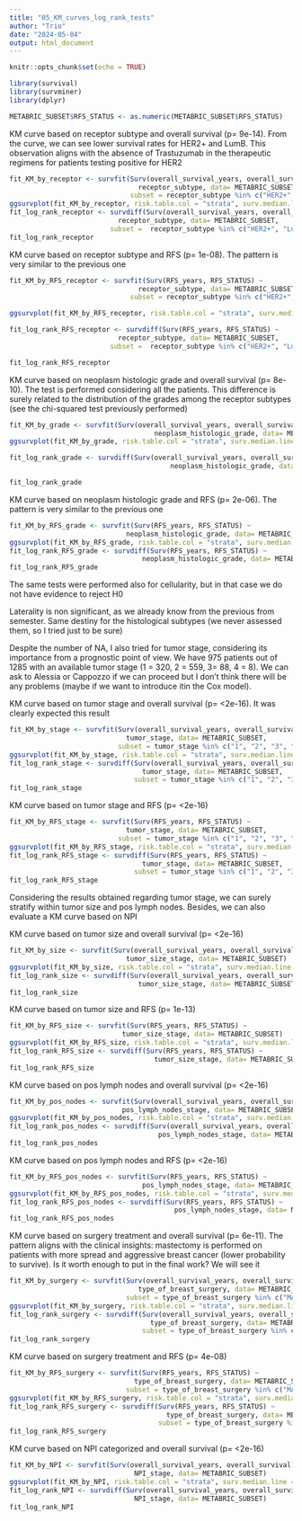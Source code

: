 ```yaml
---
title: "05_KM_curves_log_rank_tests"
author: "Trio"
date: "2024-05-04"
output: html_document
---
```


```r
knitr::opts_chunk$set(echo = TRUE)
```

```r
library(survival)
library(survminer)
library(dplyr)
```

```r
METABRIC_SUBSET$RFS_STATUS <- as.numeric(METABRIC_SUBSET$RFS_STATUS)
```

KM curve based on receptor subtype and overall survival (p= 9e-14). From the curve, we can see
lower survival rates for HER2+ and LumB. This observation aligns with the absence of Trastuzumab 
in the therapeutic regimens for patients testing positive for HER2

```r
fit_KM_by_receptor <- survfit(Surv(overall_survival_years, overall_survival) ~ 
                                receptor_subtype, data= METABRIC_SUBSET,
                              subset = receptor_subtype %in% c("HER2+", "LumA", "LumB", "TNBC"))
ggsurvplot(fit_KM_by_receptor, risk.table.col = "strata", surv.median.line = "hv", conf.int = FALSE) 
fit_log_rank_receptor <- survdiff(Surv(overall_survival_years, overall_survival) ~ 
                           receptor_subtype, data= METABRIC_SUBSET,
                         subset =  receptor_subtype %in% c("HER2+", "LumA", "LumB", "TNBC"))
fit_log_rank_receptor 
```
KM curve based on receptor subtype and RFS (p= 1e-08). The pattern is very similar
to the previous one


```r
fit_KM_by_RFS_receptor <- survfit(Surv(RFS_years, RFS_STATUS) ~ 
                                receptor_subtype, data= METABRIC_SUBSET,
                              subset = receptor_subtype %in% c("HER2+", "LumA", "LumB", "TNBC"))

ggsurvplot(fit_KM_by_RFS_receptor, risk.table.col = "strata", surv.median.line = "hv", conf.int = FALSE) 

fit_log_rank_RFS_receptor <- survdiff(Surv(RFS_years, RFS_STATUS) ~ 
                           receptor_subtype, data= METABRIC_SUBSET,
                         subset =  receptor_subtype %in% c("HER2+", "LumA", "LumB", "TNBC"))

fit_log_rank_RFS_receptor
```

KM curve based on neoplasm histologic grade and overall survival (p= 8e-10). 
The test is performed considering all the patients. This difference is surely related to
the distribution of the grades among the receptor subtypes (see the chi-squared test previously performed)

```r
fit_KM_by_grade <- survfit(Surv(overall_survival_years, overall_survival) ~ 
                                    neoplasm_histologic_grade, data= METABRIC_SUBSET)
ggsurvplot(fit_KM_by_grade, risk.table.col = "strata", surv.median.line = "hv", conf.int = FALSE) 

fit_log_rank_grade <- survdiff(Surv(overall_survival_years, overall_survival) ~ 
                                        neoplasm_histologic_grade, data= METABRIC_SUBSET)

fit_log_rank_grade
```

KM curve based on neoplasm histologic grade and RFS (p= 2e-06). The pattern is very similar
to the previous one

```r
fit_KM_by_RFS_grade <- survfit(Surv(RFS_years, RFS_STATUS) ~ 
                             neoplasm_histologic_grade, data= METABRIC_SUBSET)
ggsurvplot(fit_KM_by_RFS_grade, risk.table.col = "strata", surv.median.line = "hv", conf.int = FALSE) 
fit_log_rank_RFS_grade <- survdiff(Surv(RFS_years, RFS_STATUS) ~ 
                                 neoplasm_histologic_grade, data= METABRIC_SUBSET)
fit_log_rank_RFS_grade
```

The same tests were performed also for cellularity, but in that case we do not have 
evidence to reject H0

Laterality is non significant, as we already know from the previous from semester.
Same destiny for the histological subtypes (we never assessed them, so I tried just to be sure)




Despite the number of NA, I also tried for tumor stage, considering its importance
from a prognostic point of view. We have 975 patients out of 1285 with an available tumor stage
(1 = 320, 2 = 559, 3= 88, 4 = 8). We can ask to Alessia or Cappozzo if we can proceed
but I don't think there will be any problems (maybe if we want to introduce itin the Cox model). 

KM curve based on tumor stage and overall survival (p= <2e-16). It was clearly expected this result

```r
fit_KM_by_stage <- survfit(Surv(overall_survival_years, overall_survival) ~ 
                             tumor_stage, data= METABRIC_SUBSET,
                           subset = tumor_stage %in% c("1", "2", "3", "4"))
ggsurvplot(fit_KM_by_stage, risk.table.col = "strata", surv.median.line = "hv", conf.int = FALSE) 
fit_log_rank_stage <- survdiff(Surv(overall_survival_years, overall_survival) ~ 
                                 tumor_stage, data= METABRIC_SUBSET,
                               subset = tumor_stage %in% c("1", "2", "3", "4"))
fit_log_rank_stage
```
KM curve based on tumor stage and RFS (p= <2e-16)

```r
fit_KM_by_RFS_stage <- survfit(Surv(RFS_years, RFS_STATUS) ~ 
                             tumor_stage, data= METABRIC_SUBSET,
                           subset = tumor_stage %in% c("1", "2", "3", "4"))
ggsurvplot(fit_KM_by_RFS_stage, risk.table.col = "strata", surv.median.line = "hv", conf.int = FALSE) 
fit_log_rank_RFS_stage <- survdiff(Surv(RFS_years, RFS_STATUS) ~ 
                                 tumor_stage, data= METABRIC_SUBSET,
                               subset = tumor_stage %in% c("1", "2", "3", "4"))
fit_log_rank_RFS_stage

```

Considering the results obtained regarding tumor stage, we can surely stratify 
within tumor size and pos lymph nodes. Besides, we can also evaluate a KM curve based on NPI


KM curve based on tumor size and overall survival (p= <2e-16)
```r
fit_KM_by_size <- survfit(Surv(overall_survival_years, overall_survival) ~ 
                             tumor_size_stage, data= METABRIC_SUBSET)
ggsurvplot(fit_KM_by_size, risk.table.col = "strata", surv.median.line = "hv", conf.int = FALSE) 
fit_log_rank_size <- survdiff(Surv(overall_survival_years, overall_survival) ~ 
                                tumor_size_stage, data= METABRIC_SUBSET)
fit_log_rank_size
```
KM curve based on tumor size and RFS (p= 1e-13)

```r
fit_KM_by_RFS_size <- survfit(Surv(RFS_years, RFS_STATUS) ~ 
                            tumor_size_stage, data= METABRIC_SUBSET)
ggsurvplot(fit_KM_by_RFS_size, risk.table.col = "strata", surv.median.line = "hv", conf.int = FALSE) 
fit_log_rank_RFS_size <- survdiff(Surv(RFS_years, RFS_STATUS) ~ 
                                    tumor_size_stage, data= METABRIC_SUBSET)
fit_log_rank_RFS_size
```
KM curve based on pos lymph nodes and overall survival (p= <2e-16)

```r
fit_KM_by_pos_nodes <- survfit(Surv(overall_survival_years, overall_survival) ~ 
                            pos_lymph_nodes_stage, data= METABRIC_SUBSET)
ggsurvplot(fit_KM_by_pos_nodes, risk.table.col = "strata", surv.median.line = "hv", conf.int = FALSE) 
fit_log_rank_pos_nodes <- survdiff(Surv(overall_survival_years, overall_survival) ~ 
                                     pos_lymph_nodes_stage, data= METABRIC_SUBSET)
fit_log_rank_pos_nodes
```

KM curve based on pos lymph nodes and RFS (p= <2e-16)

```r
fit_KM_by_RFS_pos_nodes <- survfit(Surv(RFS_years, RFS_STATUS) ~ 
                                 pos_lymph_nodes_stage, data= METABRIC_SUBSET)
ggsurvplot(fit_KM_by_RFS_pos_nodes, risk.table.col = "strata", surv.median.line = "hv", conf.int = FALSE) 
fit_log_rank_RFS_pos_nodes <- survdiff(Surv(RFS_years, RFS_STATUS) ~ 
                                         pos_lymph_nodes_stage, data= METABRIC_SUBSET)
fit_log_rank_RFS_pos_nodes
```

KM curve based on surgery treatment and overall survival (p= 6e-11). The pattern aligns with the clinical insights: mastectomy is performed on patients with more spread and aggressive breast cancer (lower probability to survive). Is it worth enough to put in the final work? We will see it

```r
fit_KM_by_surgery <- survfit(Surv(overall_survival_years, overall_survival) ~ 
                                type_of_breast_surgery, data= METABRIC_SUBSET,
                             subset = type_of_breast_surgery %in% c("MASTECTOMY", "BREAST CONSERVING"))
ggsurvplot(fit_KM_by_surgery, risk.table.col = "strata", surv.median.line = "hv", conf.int = FALSE) 
fit_log_rank_surgery <- survdiff(Surv(overall_survival_years, overall_survival) ~ 
                                   type_of_breast_surgery, data= METABRIC_SUBSET,
                                 subset = type_of_breast_surgery %in% c("MASTECTOMY", "BREAST CONSERVING"))
fit_log_rank_surgery
```
KM curve based on surgery treatment and RFS (p= 4e-08)

```r
fit_KM_by_RFS_surgery <- survfit(Surv(RFS_years, RFS_STATUS) ~ 
                               type_of_breast_surgery, data= METABRIC_SUBSET,
                             subset = type_of_breast_surgery %in% c("MASTECTOMY", "BREAST CONSERVING"))
ggsurvplot(fit_KM_by_RFS_surgery, risk.table.col = "strata", surv.median.line = "hv", conf.int = FALSE) 
fit_log_rank_RFS_surgery <- survdiff(Surv(RFS_years, RFS_STATUS) ~ 
                                       type_of_breast_surgery, data= METABRIC_SUBSET,
                                     subset = type_of_breast_surgery %in% c("MASTECTOMY", "BREAST CONSERVING"))
fit_log_rank_RFS_surgery
```
KM curve based on NPI categorized and overall survival (p= <2e-16)

```r
fit_KM_by_NPI <- survfit(Surv(overall_survival_years, overall_survival) ~ 
                               NPI_stage, data= METABRIC_SUBSET)
ggsurvplot(fit_KM_by_NPI, risk.table.col = "strata", surv.median.line = "hv", conf.int = FALSE) 
fit_log_rank_NPI <- survdiff(Surv(overall_survival_years, overall_survival) ~ 
                               NPI_stage, data= METABRIC_SUBSET)
fit_log_rank_NPI
```











